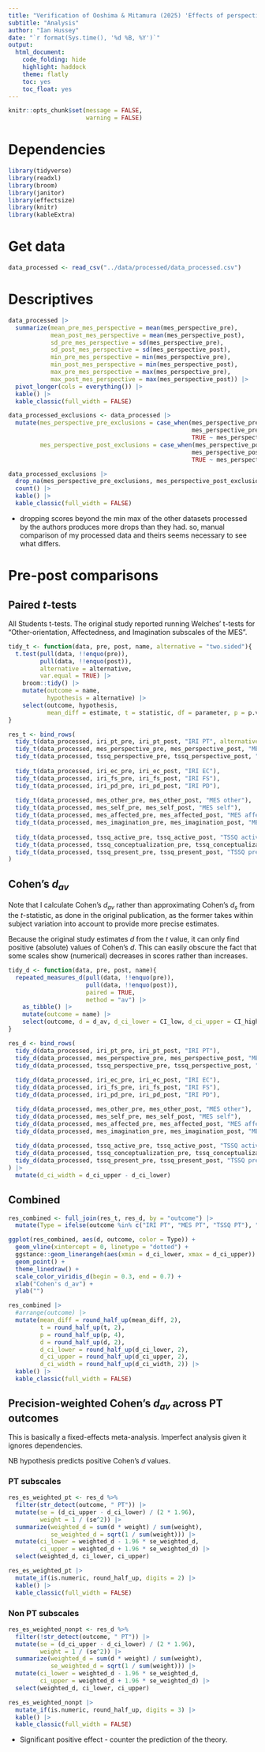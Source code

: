 ```yaml
---
title: "Verification of Ooshima & Mitamura (2025) 'Effects of perspective-taking training based on relational frame theory for cognitive empathy and emotional empathy'"
subtitle: "Analysis"
author: "Ian Hussey"
date: "`r format(Sys.time(), '%d %B, %Y')`"
output:
  html_document:
    code_folding: hide
    highlight: haddock
    theme: flatly
    toc: yes
    toc_float: yes
---
```


```r
knitr::opts_chunk$set(message = FALSE,
                      warning = FALSE)
```

# Dependencies

```r

library(tidyverse)
library(readxl)
library(broom)
library(janitor)
library(effectsize)
library(knitr)
library(kableExtra)

```

# Get data

```r

data_processed <- read_csv("../data/processed/data_processed.csv")

```

# Descriptives

```r

data_processed |>
  summarize(mean_pre_mes_perspective = mean(mes_perspective_pre),
            mean_post_mes_perspective = mean(mes_perspective_post),
            sd_pre_mes_perspective = sd(mes_perspective_pre),
            sd_post_mes_perspective = sd(mes_perspective_post),
            min_pre_mes_perspective = min(mes_perspective_pre),
            min_post_mes_perspective = min(mes_perspective_post),
            max_pre_mes_perspective = max(mes_perspective_pre),
            max_post_mes_perspective = max(mes_perspective_post)) |>
  pivot_longer(cols = everything()) |>
  kable() |>
  kable_classic(full_width = FALSE)

data_processed_exclusions <- data_processed |>
  mutate(mes_perspective_pre_exclusions = case_when(mes_perspective_pre < 13 ~ NA, # using the observed min/max scores from the other datasets
                                                    mes_perspective_pre > 22 ~ NA,
                                                    TRUE ~ mes_perspective_pre),
         mes_perspective_post_exclusions = case_when(mes_perspective_post < 13 ~ NA,
                                                    mes_perspective_post > 23 ~ NA,
                                                    TRUE ~ mes_perspective_post))

data_processed_exclusions |>
  drop_na(mes_perspective_pre_exclusions, mes_perspective_post_exclusions) |>
  count() |>
  kable() |>
  kable_classic(full_width = FALSE)

```

- dropping scores beyond the min max of the other datasets processed by the authors produces more drops than they had. so, manual comparison of my processed data and theirs seems necessary to see what differs.

# Pre-post comparisons

## Paired *t*-tests

All Students t-tests. The original study reported running Welches' t-tests for "Other-orientation, Affectedness, and Imagination subscales of the MES". 

```r

tidy_t <- function(data, pre, post, name, alternative = "two.sided"){
  t.test(pull(data, !!enquo(pre)),
         pull(data, !!enquo(post)),
         alternative = alternative,
         var.equal = TRUE) |>
    broom::tidy() |>
    mutate(outcome = name,
           hypothesis = alternative) |>
    select(outcome, hypothesis,
           mean_diff = estimate, t = statistic, df = parameter, p = p.value)
}

res_t <- bind_rows(
  tidy_t(data_processed, iri_pt_pre, iri_pt_post, "IRI PT", alternative = "greater"),
  tidy_t(data_processed, mes_perspective_pre, mes_perspective_post, "MES PT", alternative = "greater"),
  tidy_t(data_processed, tssq_perspective_pre, tssq_perspective_post, "TSSQ PT", alternative = "greater"),
  
  tidy_t(data_processed, iri_ec_pre, iri_ec_post, "IRI EC"),
  tidy_t(data_processed, iri_fs_pre, iri_fs_post, "IRI FS"),
  tidy_t(data_processed, iri_pd_pre, iri_pd_post, "IRI PD"),
  
  tidy_t(data_processed, mes_other_pre, mes_other_post, "MES other"),
  tidy_t(data_processed, mes_self_pre, mes_self_post, "MES self"),
  tidy_t(data_processed, mes_affected_pre, mes_affected_post, "MES affected"),
  tidy_t(data_processed, mes_imagination_pre, mes_imagination_post, "MES imagination"),
  
  tidy_t(data_processed, tssq_active_pre, tssq_active_post, "TSSQ active"),
  tidy_t(data_processed, tssq_conceptualization_pre, tssq_conceptualization_post, "TSSQ conceptualization"),
  tidy_t(data_processed, tssq_present_pre, tssq_present_post, "TSSQ present")
)

```

## Cohen's $d_{av}$

Note that I calculate Cohen's $d_{av}$ rather than approximating Cohen's $d_{s}$ from the *t*-statistic, as done in the original publication, as the former takes within subject variation into account to provide more precise estimates.

Because the original study estimates *d* from the *t* value, it can only find positive (absolute) values of Cohen's *d*. This can easily obscure the fact that some scales show (numerical) decreases in scores rather than increases.  

```r

tidy_d <- function(data, pre, post, name){
  repeated_measures_d(pull(data, !!enquo(pre)),
                      pull(data, !!enquo(post)),
                      paired = TRUE, 
                      method = "av") |>
    as_tibble() |>
    mutate(outcome = name) |>
    select(outcome, d = d_av, d_ci_lower = CI_low, d_ci_upper = CI_high)
}

res_d <- bind_rows(
  tidy_d(data_processed, iri_pt_pre, iri_pt_post, "IRI PT"),
  tidy_d(data_processed, mes_perspective_pre, mes_perspective_post, "MES PT"),
  tidy_d(data_processed, tssq_perspective_pre, tssq_perspective_post, "TSSQ PT"),
  
  tidy_d(data_processed, iri_ec_pre, iri_ec_post, "IRI EC"),
  tidy_d(data_processed, iri_fs_pre, iri_fs_post, "IRI FS"),
  tidy_d(data_processed, iri_pd_pre, iri_pd_post, "IRI PD"),

  tidy_d(data_processed, mes_other_pre, mes_other_post, "MES other"),
  tidy_d(data_processed, mes_self_pre, mes_self_post, "MES self"),
  tidy_d(data_processed, mes_affected_pre, mes_affected_post, "MES affected"),
  tidy_d(data_processed, mes_imagination_pre, mes_imagination_post, "MES imagination"),
  
  tidy_d(data_processed, tssq_active_pre, tssq_active_post, "TSSQ active"),
  tidy_d(data_processed, tssq_conceptualization_pre, tssq_conceptualization_post, "TSSQ conceptualization"),
  tidy_d(data_processed, tssq_present_pre, tssq_present_post, "TSSQ present")
) |>
  mutate(d_ci_width = d_ci_upper - d_ci_lower)

```

## Combined

```r

res_combined <- full_join(res_t, res_d, by = "outcome") |>
  mutate(Type = ifelse(outcome %in% c("IRI PT", "MES PT", "TSSQ PT"), "PT", "Not PT"))

ggplot(res_combined, aes(d, outcome, color = Type)) +
  geom_vline(xintercept = 0, linetype = "dotted") +
  ggstance::geom_linerangeh(aes(xmin = d_ci_lower, xmax = d_ci_upper)) +
  geom_point() +
  theme_linedraw() +
  scale_color_viridis_d(begin = 0.3, end = 0.7) +
  xlab("Cohen's d_av") +
  ylab("")

res_combined |>
  #arrange(outcome) |>
  mutate(mean_diff = round_half_up(mean_diff, 2),
         t = round_half_up(t, 2),
         p = round_half_up(p, 4),
         d = round_half_up(d, 2),
         d_ci_lower = round_half_up(d_ci_lower, 2),
         d_ci_upper = round_half_up(d_ci_upper, 2),
         d_ci_width = round_half_up(d_ci_width, 2)) |>
  kable() |>
  kable_classic(full_width = FALSE)

```

## Precision-weighted Cohen's $d_{av}$ across PT outcomes

This is basically a fixed-effects meta-analysis. Imperfect analysis given it ignores dependencies.

NB hypothesis predicts positive Cohen's *d* values.

### PT subscales

```r

res_es_weighted_pt <- res_d %>%
  filter(str_detect(outcome, " PT")) |>
  mutate(se = (d_ci_upper - d_ci_lower) / (2 * 1.96),
         weight = 1 / (se^2)) |>
  summarize(weighted_d = sum(d * weight) / sum(weight),
            se_weighted_d = sqrt(1 / sum(weight))) |>
  mutate(ci_lower = weighted_d - 1.96 * se_weighted_d,
         ci_upper = weighted_d + 1.96 * se_weighted_d) |>
  select(weighted_d, ci_lower, ci_upper)

res_es_weighted_pt |>
  mutate_if(is.numeric, round_half_up, digits = 2) |>
  kable() |>
  kable_classic(full_width = FALSE)

```

### Non PT subscales

```r

res_es_weighted_nonpt <- res_d %>%
  filter(!str_detect(outcome, " PT")) |>
  mutate(se = (d_ci_upper - d_ci_lower) / (2 * 1.96),
         weight = 1 / (se^2)) |>
  summarize(weighted_d = sum(d * weight) / sum(weight),
            se_weighted_d = sqrt(1 / sum(weight))) |>
  mutate(ci_lower = weighted_d - 1.96 * se_weighted_d,
         ci_upper = weighted_d + 1.96 * se_weighted_d) |>
  select(weighted_d, ci_lower, ci_upper)

res_es_weighted_nonpt |>
  mutate_if(is.numeric, round_half_up, digits = 3) |>
  kable() |>
  kable_classic(full_width = FALSE)

```

- Significant positive effect - counter the prediction of the theory. 





